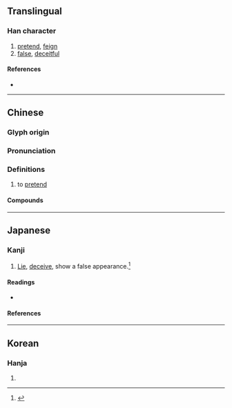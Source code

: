 {{character info/new}}
==Translingual==

===Han character===
{{Han char|rn=9|rad=人|as=06|sn=8|four=28251|canj=OTQ|ids=⿰亻羊}}

# [[pretend]], [[feign]]
# [[false]], [[deceitful]]

====References====
* {{Han ref|kx=0100.130|dkj=00552|dj=0212.080|hdz=10153.020|uh=4F6F|ud=20335|bh=A8CB|bd=43211}}

----

==Chinese==
{{zh-forms}}

===Glyph origin===
{{Han etym}}

===Pronunciation===
{{zh-pron
|m=yáng
|c=joeng4
|mc=y
|oc=y
|cat=
}}

===Definitions===
{{zh-hanzi}}

# to [[pretend]]

====Compounds====
{{zh-der|佯佯|佯佯不睬|佯打耳睜|佯攻|佯敗|佯死|佯狂|佯裝|佯言|倘佯|打佯兒|被髮佯狂|裝佯|解髮佯狂|詐啞佯聾|詐敗佯輸}}

----

==Japanese==

===Kanji===
{{ja-kanji|grade=|rs=人06}}

# [[lie|Lie]], [[deceive]], show a false appearance.<ref name="gakken">{{cite-book|year=2002|author=Akiyasu Tōdō [''et al.'']|title=漢字源|ISBN=978-4053008893|passage=佯}}</ref>

====Readings====
* {{ja-readings
|goon=よう
|kanon=よう
|kun=いつわ-る}}

====References====
<references/>

----

==Korean==

===Hanja===
{{ko-hanja|hangeul=양|rv=yang|mr=yang}}

# {{rfdef|ko|sort=人06}}